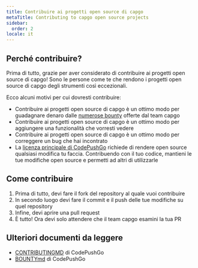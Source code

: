 ```yaml
---
title: Contribuire ai progetti open source di capgo
metaTitle: Contributing to capgo open source projects
sidebar:
  order: 2
locale: it
---
```


## Perché contribuire?

Prima di tutto, grazie per aver considerato di contribuire ai progetti open source di capgo! Sono le persone come te che rendono i progetti open source di capgo degli strumenti così eccezionali.

Ecco alcuni motivi per cui dovresti contribuire:

* Contribuire ai progetti open source di capgo è un ottimo modo per guadagnare denaro dalle [numerose bounty](https://consolealgoraio/org/Capgo/) offerte dal team capgo
* Contribuire ai progetti open source di capgo è un ottimo modo per aggiungere una funzionalità che vorresti vedere
* Contribuire ai progetti open source di capgo è un ottimo modo per correggere un bug che hai incontrato
* La [licenza principale di CodePushGo](https://github.com/Cap-go/capgo/blob/main/LICENSE/) richiede di rendere open source qualsiasi modifica tu faccia. Contribuendo con il tuo codice, mantieni le tue modifiche open source e permetti ad altri di utilizzarle

## Come contribuire

1. Prima di tutto, devi fare il fork del repository al quale vuoi contribuire
2. In secondo luogo devi fare il commit e il push delle tue modifiche su quel repository
3. Infine, devi aprire una pull request
4. È tutto! Ora devi solo attendere che il team capgo esamini la tua PR

## Ulteriori documenti da leggere

* [CONTRIBUTINGMD](https://github.com/Cap-go/capgo/blob/main/CONTRIBUTINGmd/) di CodePushGo
* [BOUNTYmd](https://github.com/Cap-go/capgo/blob/main/BOUNTYmd/) di CodePushGo

